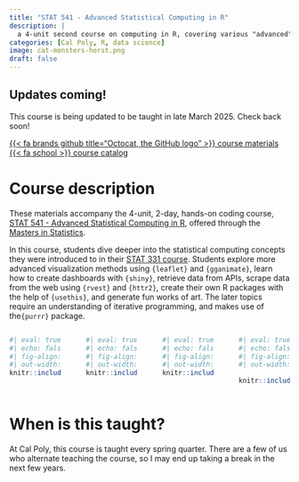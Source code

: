 ```yaml
---
title: "STAT 541 - Advanced Statistical Computing in R"
description: |
  a 4-unit second course on computing in R, covering various "advanced" methods in R
categories: [Cal Poly, R, data science]
image: cat-monsters-horst.png
draft: false
---
```


::: {.callout-warning}
# Updates coming!

This course is being updated to be taught in late March 2025. Check back soon!
:::

[{{< fa brands github title="Octocat, the GitHub logo" >}} course materials](https://github.com/atheobold/stat-541){.btn target="_blank"} [{{< fa school >}} course catalog](https://catalog.calpoly.edu/search/?P=stat+541){.btn target="_blank"}

# Course description

These materials accompany the 4-unit, 2-day, hands-on coding course, [STAT 541 - Advanced Statistical Computing in R](https://github.com/atheobold/stat-541), offered through the [Masters in Statistics](https://catalog.calpoly.edu/collegesandprograms/collegeofsciencemathematics/statistics/#graduatetext).

In this course, students dive deeper into the statistical computing concepts they were introduced to in their [STAT 331 course](../2024-08-23-stat-331/index.qmd). Students explore more advanced visualization methods using `{leaflet}` and `{gganimate}`, learn how to create dashboards with `{shiny}`, retrieve data from APIs, scrape data from the web using `{rvest}` and `{httr2}`, create their own R packages with the help of `{usethis}`, and generate fun works of art. The later topics require an understanding of iterative programming, and makes use of the`{purrr}` package.  

:::::::: columns
::: {.column width="24%"}
```r
#| eval: true
#| echo: false
#| fig-align: "center"
#| out-width: "75%"
knitr::include_graphics("shiny.png")
```
:::

::: {.column width="1%"}
:::

::: {.column width="24%"}
```r
#| eval: true
#| echo: false
#| fig-align: "center"
#| out-width: "75%"
knitr::include_graphics("usethis.png")
```
:::

::: {.column width="1%"}
:::

::: {.column width="24%"}
```r
#| eval: true
#| echo: false
#| fig-align: "center"
#| out-width: "75%"
knitr::include_graphics("rvest.png")
```
:::

::: {.column width="1%"}
:::

::: {.column width="24%"}
```r
#| eval: true
#| echo: false
#| fig-align: "center"
#| out-width: "75%"

knitr::include_graphics("gganimate.png")
```
:::
::::::::

# When is this taught?

At Cal Poly, this course is taught every spring quarter. There are a few of us who alternate teaching the course, so I may end up taking a break in the next few years. 